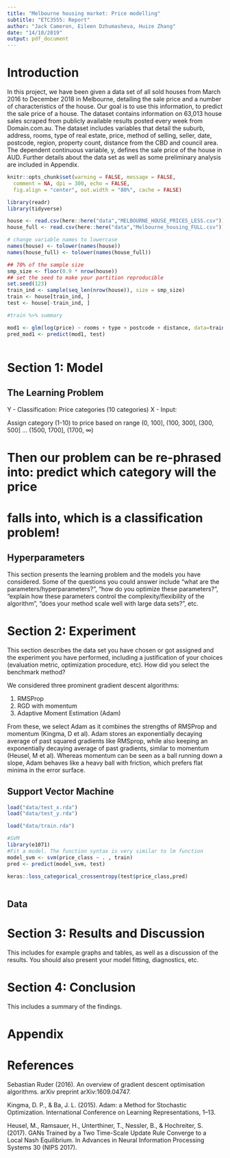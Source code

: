 ```yaml
---
title: "Melbourne housing market: Price modelling"
subtitle: "ETC3555: Report"
author: "Jack Cameron, Eileen Dzhumasheva, Huize Zhang"
date: "14/10/2019"
output: pdf_document
---
```


# Introduction

In this project, we have been given a data set of all sold houses from March 2016 to December 2018 in Melbourne, detailing the sale price and a number of characteristics of the house. Our goal is to use this information, to predict the sale price of a house. The dataset contains information on 63,013 house sales scraped from publicly available results posted every week from Domain.com.au. The dataset includes variables that detail the suburb, address, rooms, type of real estate, price, method of selling, seller, date, postcode, region, property count, distance from the CBD and council area. The dependent continuous variable, y, defines the sale price of the house in AUD. Further details about the data set as well as some preliminary analysis are included in Appendix.

```r
knitr::opts_chunk$set(warning = FALSE, message = FALSE, 
  comment = NA, dpi = 300, echo = FALSE,
  fig.align = "center", out.width = "80%", cache = FALSE)
```

```r
library(readr)
library(tidyverse)
```


```r
house <- read.csv(here::here("data","MELBOURNE_HOUSE_PRICES_LESS.csv"))
house_full <- read.csv(here::here("data","Melbourne_housing_FULL.csv"))
```

```r
# change variable names to lowercase
names(house) <- tolower(names(house))
names(house_full) <- tolower(names(house_full))
```

```r
## 70% of the sample size
smp_size <- floor(0.9 * nrow(house))
## set the seed to make your partition reproducible
set.seed(123)
train_ind <- sample(seq_len(nrow(house)), size = smp_size)
train <- house[train_ind, ]
test <- house[-train_ind, ]
```

```r
#train %>% summary
```

```r
mod1 <- glm(log(price) ~ rooms + type + postcode + distance, data=train, family = gaussian)
pred_mod1 <- predict(mod1, test)


```

```r

```


# Section 1: Model

## The Learning Problem

Y - Classification: Price categories (10 categories)
X - Input: 

Assign category (1-10) to price based on range (0, 100], (100, 300], (300, 500] ... (1500, 1700], (1700, $\infty$)

# Then our problem can be re-phrased into: predict which category will the price 
# falls into, which is a classification problem!

## Hyperparameters

This section presents the learning problem and the models you have considered. Some of the questions you could answer include “what are the parameters/hyperparameters?”, “how do you optimize these parameters?”, “explain how these parameters control the complexity/flexibility of the algorithm”, “does your method scale well with large data sets?”, etc.

# Section 2: Experiment
This section describes the data set you have chosen or got assigned and the experiment you have performed, including a justification of your choices (evaluation metric, optimization procedure, etc). How did you select the benchmark method?

We considered three prominent gradient descent algorithms:

1. RMSProp
2. RGD with momentum
3. Adaptive Moment Estimation (Adam)

From these, we select Adam as it combines the strengths of RMSProp and momentum (Kingma, D et al). Adam stores an exponentially decaying average of past squared gradients like RMSprop, while also keeping an exponentially decaying average of past gradients, similar to momentum (Heusel, M et al). Whereas momentum can be seen as a ball running down a slope, Adam behaves like a heavy ball with friction, which prefers flat minima in the error surface.

## Support Vector Machine

```r
load("data/test_x.rda")
load("data/test_y.rda")

load("data/train.rda")
```

```r

#SVM
library(e1071)
#Fit a model. The function syntax is very similar to lm function
model_svm <- svm(price_class ~ . , train)
pred <- predict(model_svm, test)

keras::loss_categorical_crossentropy(test$price_class,pred)
  
```

## Data 

# Section 3: Results and Discussion

This includes for example graphs and tables, as well as a discussion of the results. You should also present your model fitting, diagnostics, etc.


# Section 4: Conclusion

This includes a summary of the findings.

# Appendix




# References

Sebastian Ruder (2016). An overview of gradient descent optimisation algorithms. arXiv preprint arXiv:1609.04747.

Kingma, D. P., & Ba, J. L. (2015). Adam: a Method for Stochastic Optimization. International Conference on Learning Representations, 1–13.

Heusel, M., Ramsauer, H., Unterthiner, T., Nessler, B., & Hochreiter, S. (2017). GANs Trained by a Two Time-Scale Update Rule Converge to a Local Nash Equilibrium. In Advances in Neural Information Processing Systems 30 (NIPS 2017).

